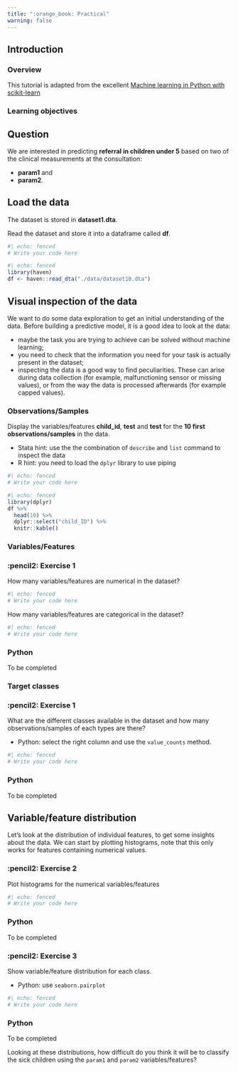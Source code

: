 ```yaml
---
title: ":orange_book: Practical"
warning: false
---
```


## Introduction

### Overview

This tutorial is adapted from the excellent [Machine learning in Python with scikit-learn](https://www.fun-mooc.fr/en/courses/machine-learning-python-scikit-learn/)

### Learning objectives

## Question

We are interested in predicting **referral in children under 5** based on two of the clinical measurements at the consultation:

-   **param1** and
-   **param2**.

## Load the data

The dataset is stored in **dataset1.dta**.

Read the dataset and store it into a dataframe called **df**.

```r
#| echo: fenced
# Write your code here
```

```r
#| echo: fenced
library(haven)
df <- haven::read_dta("./data/dataset10.dta")
```

## Visual inspection of the data

We want to do some data exploration to get an initial understanding of the data. Before building a predictive model, it is a good idea to look at the data:

-   maybe the task you are trying to achieve can be solved without machine learning;
-   you need to check that the information you need for your task is actually present in the dataset;
-   inspecting the data is a good way to find peculiarities. These can arise during data collection (for example, malfunctioning sensor or missing values), or from the way the data is processed afterwards (for example capped values).

### Observations/Samples

Display the variables/features **child_id**, **test** and **test** for the **10 first observations/samples** in the data.

::: callout-tip
-   Stata hint: use the the combination of `describe` and `list` command to inspect the data
-   R hint: you need to load the `dplyr` library to use piping
:::

```r
#| echo: fenced
# Write your code here
```

```r
#| echo: fenced
library(dplyr)
df %>%
  head(10) %>% 
  dplyr::select("child_ID") %>%
  knitr::kable()
```

### Variables/Features

::: panel-tabset

### :pencil2: Exercise 1

How many variables/features are numerical in the dataset?

```r
#| echo: fenced
# Write your code here
```

How many variables/features are categorical in the dataset?

```r
#| echo: fenced
# Write your code here
```

### Python

To be completed

:::

### Target classes

::: panel-tabset

### :pencil2: Exercise 1

What are the different classes available in the dataset and how many observations/samples of each types are there?

::: callout-tip
-   Python: select the right column and use the `value_counts` method.
:::

```r
#| echo: fenced
# Write your code here
```

### Python

To be completed

:::

## Variable/feature distribution

Let's look at the distribution of individual features, to get some insights about the data. We can start by plotting histograms, note that this only works for features containing numerical values.

::: panel-tabset

### :pencil2: Exercise 2

Plot histograms for the numerical variables/features

```r
#| echo: fenced
# Write your code here
```

### Python

To be completed

:::

::: panel-tabset

### :pencil2: Exercise 3

Show variable/feature distribution for each class.

::: callout-tip
-   Python: use `seaborn.pairplot`
:::

```r
#| echo: fenced
# Write your code here
```

### Python

To be completed

:::

Looking at these distributions, how difficult do you think it will be to classify the sick children using the `param1` and `param2` variables/features?

